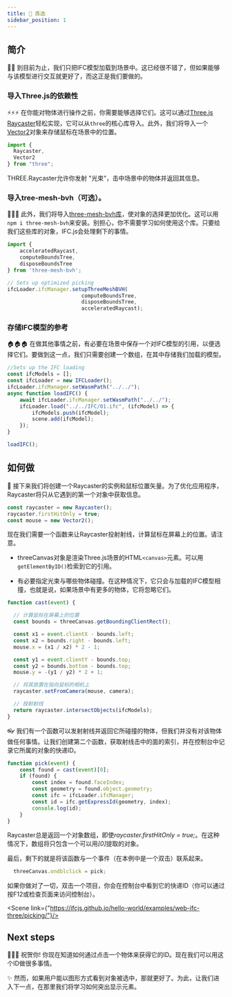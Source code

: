 ```yaml
---
title: 🤏 拣选
sidebar_position: 1
---
```



## 简介

🚶‍♀️
到目前为止，我们只把IFC模型加载到场景中。这已经很不错了，但如果能够与该模型进行交互就更好了，而这正是我们要做的。

### 导入Three.js的依赖性

  ⚡⚡⚡
在你能对物体进行操作之前，你需要能够选择它们。这可以通过[Three.js Raycaster](https://threejs.org/docs/#api/en/core/Raycaster)轻松实现，它可以从`three`的核心库导入。此外，我们将导入一个[Vector2](https://threejs.org/docs/#api/en/math/Vector2)对象来存储鼠标在场景中的位置。

```js
import {
  Raycaster,
  Vector2
} from "three";
```

<IfcAlert>
THREE.Raycaster允许你发射 "光束"，击中场景中的物体并返回其信息。
</IfcAlert>

### 导入tree-mesh-bvh（可选）。

  👩‍🚀🚀
此外，我们将导入[three-mesh-bvh库](https://github.com/gkjohnson/three-mesh-bvh)，使对象的选择更加优化。这可以用`npm i three-mesh-bvh`来安装。别担心，你不需要学习如何使用这个库。只要给我们这些库的对象，IFC.js会处理剩下的事情。

```js
import {
    acceleratedRaycast,
    computeBoundsTree,
    disposeBoundsTree
} from 'three-mesh-bvh';

// Sets up optimized picking
ifcLoader.ifcManager.setupThreeMeshBVH(
                        computeBoundsTree,
                        disposeBoundsTree,
                        acceleratedRaycast);
```

### 存储IFC模型的参考

  🏠🏠🏠
在做其他事情之前，有必要在场景中保存一个对IFC模型的引用，以便选择它们。要做到这一点，我们只需要创建一个数组，在其中存储我们加载的模型。

```js {2,6}
//Sets up the IFC loading
const ifcModels = [];
const ifcLoader = new IFCLoader();
ifcLoader.ifcManager.setWasmPath("../../");
async function loadIFC() {
    await ifcLoader.ifcManager.setWasmPath("../../");
    ifcLoader.load("../../IFC/01.ifc", (ifcModel) => {
        ifcModels.push(ifcModel);
        scene.add(ifcModel);
    });
}

loadIFC();
```

## 如何做

  🐁
接下来我们将创建一个Raycaster的实例和鼠标位置矢量。为了优化应用程序，Raycaster将只从它遇到的第一个对象中获取信息。

```js
const raycaster = new Raycaster();
raycaster.firstHitOnly = true;
const mouse = new Vector2();
```

现在我们需要一个函数来让Raycaster投射射线，计算鼠标在屏幕上的位置。请注意。

- threeCanvas对象是渲染Three.js场景的HTML`<canvas>`元素。可以用`getElementByID()`检索到它的引用。

- 有必要指定光束与哪些物体碰撞。在这种情况下，它只会与加载的IFC模型相撞，也就是说，如果场景中有更多的物体，它将忽略它们。

```js
function cast(event) {

  // 计算鼠标在屏幕上的位置
  const bounds = threeCanvas.getBoundingClientRect();

  const x1 = event.clientX - bounds.left;
  const x2 = bounds.right - bounds.left;
  mouse.x = (x1 / x2) * 2 - 1;

  const y1 = event.clientY - bounds.top;
  const y2 = bounds.bottom - bounds.top;
  mouse.y = -(y1 / y2) * 2 + 1;

  // 将其放置在指向鼠标的相机上
  raycaster.setFromCamera(mouse, camera);

  // 投射射线
  return raycaster.intersectObjects(ifcModels);
}
```

  👓
我们有一个函数可以发射射线并返回它所碰撞的物体，但我们并没有对该物体做任何事情。让我们创建第二个函数，获取射线击中的面的索引，并在控制台中记录它所属的对象的快递ID。

```js
function pick(event) {
    const found = cast(event)[0];
    if (found) {
        const index = found.faceIndex;
        const geometry = found.object.geometry;
        const ifc = ifcLoader.ifcManager;
        const id = ifc.getExpressId(geometry, index);
        console.log(id);
    }
}
```

<IfcAlert>
Raycaster总是返回一个对象数组，即使<i>raycaster.firstHitOnly = true;</i>。在这种情况下，数组将只包含一个可以用<i>[0]</i>提取的对象。
</IfcAlert>

最后，剩下的就是将该函数与一个事件（在本例中是一个双击）联系起来。

```js
  threeCanvas.ondblclick = pick;
```

如果你做对了一切，双击一个项目，你会在控制台中看到它的快递ID（你可以通过按F12或检查页面来访问控制台）。

<Scene link={"https://ifcjs.github.io/hello-world/examples/web-ifc-three/picking/"}/>

## Next steps

  🎉🎉🎉
祝贺你! 你现在知道如何通过点击一个物体来获得它的ID。现在我们可以用这个ID做很多事情。

  ✨
然而，如果用户能以图形方式看到对象被选中，那就更好了。为此，让我们进入下一点，在那里我们将学习如何突出显示元素。